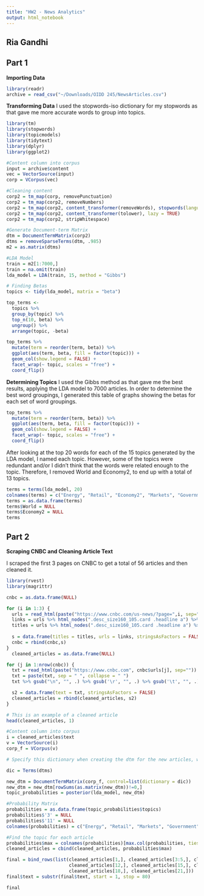 ```yaml
---
title: "HW2 - News Analytics"
output: html_notebook
---
```

## Ria Gandhi

## Part 1

**Importing Data**
```r
library(readr)
archive = read_csv("~/Downloads/OIDD 245/NewsArticles.csv")
```

**Transforming Data**
I used the stopwords-iso dictionary for my stopwords as that gave me more accurate words to group into topics.
```r

library(tm)
library(stopwords)
library(topicmodels)
library(tidytext)
library(dplyr)
library(ggplot2)

#Content column into corpus
input = archive$content
vec = VectorSource(input)
corp = VCorpus(vec) 

#Cleaning content
corp2 = tm_map(corp, removePunctuation)
corp2 = tm_map(corp2, removeNumbers)
corp2 = tm_map(corp2, content_transformer(removeWords), stopwords(language = "en", source = "stopwords-iso"), lazy = TRUE)
corp2 = tm_map(corp2, content_transformer(tolower), lazy = TRUE)
corp2 = tm_map(corp2, stripWhitespace)

#Generate Document-term Matrix
dtm = DocumentTermMatrix(corp2)
dtms = removeSparseTerms(dtm, .985)
m2 = as.matrix(dtms)

#LDA Model
train = m2[1:7000,]
train = na.omit(train)
lda_model = LDA(train, 15, method = "Gibbs")

# Finding Betas
topics <- tidy(lda_model, matrix = "beta")

top_terms <- 
  topics %>%
  group_by(topic) %>%
  top_n(10, beta) %>%
  ungroup() %>%
  arrange(topic, -beta)

top_terms %>%
  mutate(term = reorder(term, beta)) %>%
  ggplot(aes(term, beta, fill = factor(topic))) +
  geom_col(show.legend = FALSE) +
  facet_wrap(~ topic, scales = "free") +
  coord_flip()
```

**Determining Topics**
I used the Gibbs method as that gave me the best results, applying the LDA model to 7000 articles. In order to determine the best word groupings, I generated this table of graphs showing the betas for each set of word groupings.

```r

top_terms %>%
  mutate(term = reorder(term, beta)) %>%
  ggplot(aes(term, beta, fill = factor(topic))) +
  geom_col(show.legend = FALSE) +
  facet_wrap(~ topic, scales = "free") +
  coord_flip()


```


After looking at the top 20 words for each of the 15 topics generated by the LDA model, I named each topic. However, some of the topics were redundant and/or I didn't think that the words were related enough to the topic. Therefore, I removed World and Economy2, to end up with a total of 13 topics.

```r
terms = terms(lda_model, 20)
colnames(terms) = c("Energy", "Retail", "Economy2", "Markets", "Government", "Business", "Auto", "Personal Finance", "New York", "Healthcare", "World", "Sports", "Economy", "Finance", "Technology")
terms = as.data.frame(terms)
terms$World = NULL
terms$Economy2 = NULL
terms
```

## Part 2

**Scraping CNBC and Cleaning Article Text**

I scraped the first 3 pages on CNBC to get a total of 56 articles and then cleaned it.
```r
library(rvest)
library(magrittr)

cnbc = as.data.frame(NULL)

for (i in 1:3) {
  urls = read_html(paste("https://www.cnbc.com/us-news/?page=",i, sep="")) 
  links = urls %>% html_nodes(".desc_size160_105.card .headline a") %>% html_attr("href")
  titles = urls %>% html_nodes(".desc_size160_105.card .headline a") %>% html_text()
  
  s = data.frame(titles = titles, urls = links, stringsAsFactors = FALSE)
  cnbc = rbind(cnbc,s)
}
  cleaned_articles = as.data.frame(NULL)

for (j in 1:nrow(cnbc)) {
  txt = read_html(paste("https://www.cnbc.com", cnbc$urls[j], sep="")) %>% html_nodes(".group p") %>%  html_text()
  txt = paste(txt, sep = " ", collapse = " ") 
  txt %>% gsub("\n", "", .) %>% gsub('\r', "", .) %>% gsub('\t', "", .) %>% gsub('\\"', '', .,fixed = TRUE)

  s2 = data.frame(text = txt, stringsAsFactors = FALSE)
  cleaned_articles = rbind(cleaned_articles, s2)
}
```

```r
# This is an example of a cleaned article
head(cleaned_articles, 1)
```


```r
#Content column into corpus
i = cleaned_articles$text
v = VectorSource(i)
corp_f = VCorpus(v) 

# Specify this dictionary when creating the dtm for the new articles, which will limit the dtm it creates to only the words that also appeared in the archive. 

dic = Terms(dtms)

new_dtm = DocumentTermMatrix(corp_f, control=list(dictionary = dic))
new_dtm = new_dtm[rowSums(as.matrix(new_dtm))!=0,]
topic_probabilities = posterior(lda_model, new_dtm)

#Probability Matrix
probabilities = as.data.frame(topic_probabilities$topics)
probabilities$'3' = NULL
probabilities$'11' = NULL
colnames(probabilities) = c("Energy", "Retail", "Markets", "Government", "Business", "Auto", "Personal Finance", "New York", "Healthcare", "Sports", "Economy", "Finance", "Technology")

#Find the topic for each article
probabilities$max = colnames(probabilities)[max.col(probabilities, ties.method="first")]
cleaned_articles = cbind(cleaned_articles, probabilities$max)

final = bind_rows(list(cleaned_articles[1,], cleaned_articles[3:5,], cleaned_articles[10,],
                       cleaned_articles[12,], cleaned_articles[15,], cleaned_articles[17,],
                       cleaned_articles[18,], cleaned_articles[21,]))
final$text = substr(final$text, start = 1, stop = 80)
```

```r
final
```

